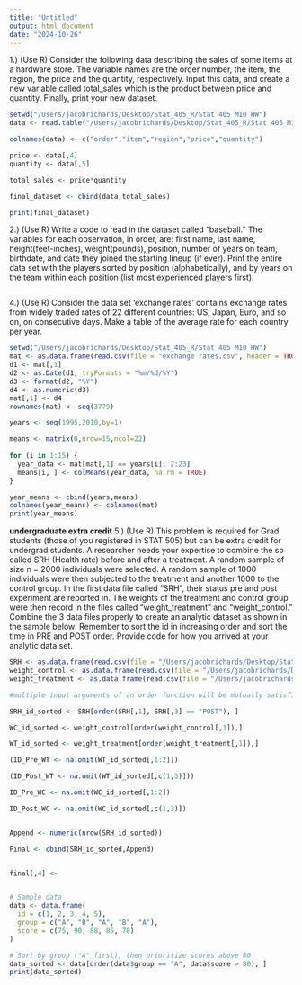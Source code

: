 ```yaml
---
title: "Untitled"
output: html_document
date: "2024-10-26"
---
```

1.) (Use R) Consider the following data describing the sales of some items at a hardware
store. The variable names are the order number, the item, the region, the price and the
quantity, respectively. Input this data, and create a new variable called total_sales which is the product between price and quantity. Finally, print your new dataset.
```r
setwd("/Users/jacobrichards/Desktop/Stat_405_R/Stat 405 M10 HW")
data <- read.table("/Users/jacobrichards/Desktop/Stat_405_R/Stat 405 M10 HW/HW10.txt")

colnames(data) <- c("order","item","region","price","quantity")

price <- data[,4]
quantity <- data[,5]

total_sales <- price*quantity

final_dataset <- cbind(data,total_sales)

print(final_dataset)
```
2.) (Use R) Write a code to read in the dataset called “baseball.” The variables for each
observation, in order, are: first name, last name, height(feet-inches), weight(pounds),
position, number of years on team, birthdate, and date they joined the starting lineup (if
ever). Print the entire data set with the players sorted by position (alphabetically), and by
years on the team within each position (list most experienced players first).
```r

```




4.) (Use R) Consider the data set ‘exchange rates’ contains exchange rates from widely
traded rates of 22 different countries: US, Japan, Euro, and so on, on consecutive days.
Make a table of the average rate for each country per year.
```r
setwd("/Users/jacobrichards/Desktop/Stat_405_R/Stat 405 M10 HW")
mat <- as.data.frame(read.csv(file = "exchange rates.csv", header = TRUE))
d1 <- mat[,1]
d2 <- as.Date(d1, tryFormats = "%m/%d/%Y")
d3 <- format(d2, "%Y")
d4 <- as.numeric(d3)
mat[,1] <- d4
rownames(mat) <- seq(3779)

years <- seq(1995,2010,by=1)

means <- matrix(0,nrow=15,ncol=22)
     
for (i in 1:15) {
  year_data <- mat[mat[,1] == years[i], 2:23]  
  means[i, ] <- colMeans(year_data, na.rm = TRUE)  
}

year_means <- cbind(years,means)
colnames(year_means) <- colnames(mat)
print(year_means)
```
**undergraduate extra credit**
5.) (Use R) This problem is required for Grad students (those of you registered in
STAT 505) but can be extra credit for undergrad students. 
A researcher needs your expertise to combine the so called SRH (Health rate) before and
after a treatment. A random sample of size n = 2000 individuals were selected. A random
sample of 1000 individuals were then subjected to the treatment and another 1000 to the
control group. In the first data file called “SRH”, their status pre and post experiment are
reported in. The weights of the treatment and control group were then record in the files
called “weight_treatment” and “weight_control.” Combine the 3 data files properly to
create an analytic dataset as shown in the sample below:
Remember to sort the id in increasing order and sort the time in PRE and POST order.
Provide code for how you arrived at your analytic data set.
```r
SRH <- as.data.frame(read.csv(file = "/Users/jacobrichards/Desktop/Stat_405_R/Stat 405 M10 HW/SRH(1).csv", header = TRUE))
weight_control <- as.data.frame(read.csv(file = "/Users/jacobrichards/Desktop/Stat_405_R/Stat 405 M10 HW/weight_control(1).csv", header = TRUE))
weight_treatment <- as.data.frame(read.csv(file = "/Users/jacobrichards/Desktop/Stat_405_R/Stat 405 M10 HW/weight_treatment(1).csv", header = TRUE))
```

```r
#multiple input arguments of an order function will be mutually satisfied, where if a condtion is passed: the partiton indicated by a TRUE will be ordered in aescending. As both conditions of the order must be mutually satisfied, the ordering of id is preserved while Post is ordered in aescending (after pre).

SRH_id_sorted <- SRH[order(SRH[,1], SRH[,3] == "POST"), ]

WC_id_sorted <- weight_control[order(weight_control[,1]),]

WT_id_sorted <- weight_treatment[order(weight_treatment[,1]),]

(ID_Pre_WT <- na.omit(WT_id_sorted[,1:2]))

(ID_Post_WT <- na.omit(WT_id_sorted[,c(1,3)]))

ID_Pre_WC <- na.omit(WC_id_sorted[,1:2])

ID_Post_WC <- na.omit(WC_id_sorted[,c(1,3)])


Append <- numeric(nrow(SRH_id_sorted))

Final <- cbind(SRH_id_sorted,Append)


final[,4] <- 


# Sample data
data <- data.frame(
  id = c(1, 2, 3, 4, 5),
  group = c("A", "B", "A", "B", "A"),
  score = c(75, 90, 88, 85, 78)
)

# Sort by group ("A" first), then prioritize scores above 80
data_sorted <- data[order(data$group == "A", data$score > 80), ]
print(data_sorted)





```








